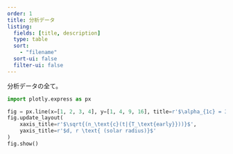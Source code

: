 ```yaml
---
order: 1
title: 分析データ
listing:
  fields: [title, description]
  type: table
  sort:
    - "filename"
  sort-ui: false
  filter-ui: false
---
```


分析データの全て。

```python

import plotly.express as px

fig = px.line(x=[1, 2, 3, 4], y=[1, 4, 9, 16], title=r'$\alpha_{1c} = 352 \pm 11 \text{ km s}^{-1}$')
fig.update_layout(
    xaxis_title=r'$\sqrt{(n_\text{c}(t|{T_\text{early}}))}$',
    yaxis_title=r'$d, r \text{ (solar radius)}$'
)
fig.show()

```